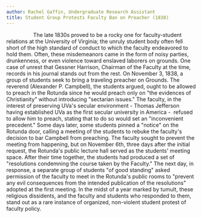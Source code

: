 ```yaml
---
author: Rachel Gaffin, Undergraduate Research Assistant
title: Student Group Protests Faculty Ban on Preacher (1838)
---
```

                  The late 1830s proved to be a rocky one for faculty-student relations at the University of Virginia; the unruly student body often fell short of the high standard of conduct to which the faculty endeavored to hold them. Often, these misdemeanors came in the form of noisy parties, drunkenness, or even violence toward enslaved laborers on grounds. One case of unrest that Gessner Harrison, Chairman of the Faculty at the time, records in his journal stands out from the rest. On November 3, 1838, a group of students seek to bring a traveling preacher on Grounds. The reverend (Alexander P. Campbell), the students argued, ought to be allowed to preach in the Rotunda since he would preach only on "the evidences of Christianity" without introducing "sectarian issues." The faculty, in the interest of preserving UVa's secular environment - Thomas Jefferson having established UVa as the first secular university in America -  refused to allow him to preach, stating that to do so would set an "inconvenient precedent." Some days later, some students pinned a "notice" on the Rotunda door, calling a meeting of the students to rebuke the faculty's decision to bar Campbell from preaching. The faculty sought to prevent the meeting from happening, but on November 6th, three days after the initial request, the Rotunda's public lecture hall served as the students' meeting space. After their time together, the students had produced a set of "resolutions condemning the course taken by the Faculty." The next day, in response, a separate group of students "of good standing" asked permission of the faculty to meet in the Rotunda's public rooms to "prevent any evil consequences from the intended publication of the resolutions" adopted at the first meeting. In the midst of a year marked by tumult, these religious dissidents, and the faculty and students who responded to them, stand out as a rare instance of organized, non-violent student protest of faculty policy.
